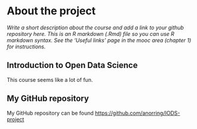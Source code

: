 
# About the project

*Write a short description about the course and add a link to your github repository here. This is an R markdown (.Rmd) file so you can use R markdown syntax. See the 'Useful links' page in the mooc area (chapter 1) for instructions.*

## Introduction to Open Data Science
This course seems like a lot of fun.

## My GitHub repository
My GitHub repository can be found 
<https://github.com/anorring/IODS-project>
